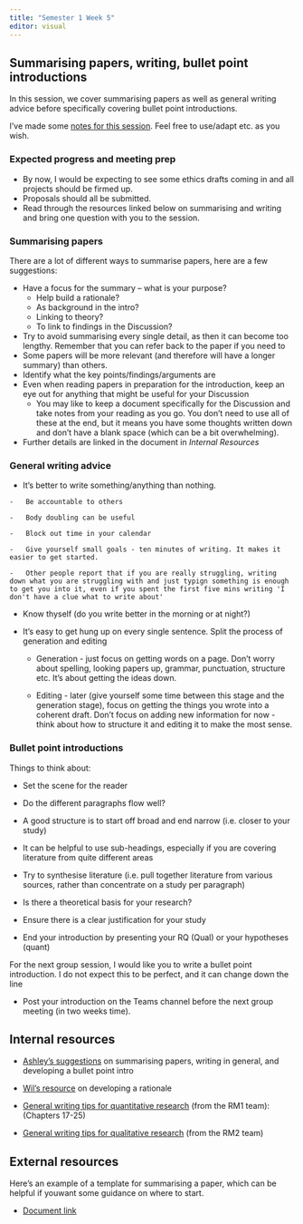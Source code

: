 ```yaml
---
title: "Semester 1 Week 5"
editor: visual
---
```


## Summarising papers, writing, bullet point introductions

In this session, we cover summarising papers as well as general writing advice before specifically covering bullet point introductions.

I've made some [notes for this session](https://gla-my.sharepoint.com/:w:/g/personal/ashley_robertson_glasgow_ac_uk/EeTpe8KOecFNvPUzETtY3U8B34TUuXe1Ogy6ZFNDAbTPcw?e=EMHCKI). Feel free to use/adapt etc. as you wish.

### Expected progress and meeting prep

-   By now, I would be expecting to see some ethics drafts coming in and all projects should be firmed up.
-   Proposals should all be submitted.
-   Read through the resources linked below on summarising and writing and bring one question with you to the session.

### Summarising papers

There are a lot of different ways to summarise papers, here are a few suggestions:

-   Have a focus for the summary – what is your purpose?
    -   Help build a rationale?
    -   As background in the intro?
    -   Linking to theory?
    -   To link to findings in the Discussion?
-   Try to avoid summarising every single detail, as then it can become too lengthy. Remember that you can refer back to the paper if you need to
-   Some papers will be more relevant (and therefore will have a longer summary) than others.
-   Identify what the key points/findings/arguments are
-   Even when reading papers in preparation for the introduction, keep an eye out for anything that might be useful for your Discussion
    -   You may like to keep a document specifically for the Discussion and take notes from your reading as you go. You don’t need to use all of these at the end, but it means you have some thoughts written down and don’t have a blank space (which can be a bit overwhelming).
-   Further details are linked in the document in *Internal Resources*

### General writing advice

-   It's better to write something/anything than nothing.

```         
-   Be accountable to others

-   Body doubling can be useful

-   Block out time in your calendar

-   Give yourself small goals - ten minutes of writing. It makes it easier to get started.

-   Other people report that if you are really struggling, writing down what you are struggling with and just typign something is enough to get you into it, even if you spent the first five mins writing 'I don't have a clue what to write about'
```

-   Know thyself (do you write better in the morning or at night?)

-   It's easy to get hung up on every single sentence. Split the process of generation and editing

    -   Generation - just focus on getting words on a page. Don't worry about spelling, looking papers up, grammar, punctuation, structure etc. It's about getting the ideas down.

    -   Editing - later (give yourself some time between this stage and the generation stage), focus on getting the things you wrote into a coherent draft. Don't focus on adding new information for now - think about how to structure it and editing it to make the most sense.

### Bullet point introductions

Things to think about:

-   Set the scene for the reader

-   Do the different paragraphs flow well?

-   A good structure is to start off broad and end narrow (i.e. closer to your study)

-   It can be helpful to use sub-headings, especially if you are covering literature from quite different areas

-   Try to synthesise literature (i.e. pull together literature from various sources, rather than concentrate on a study per paragraph)

-   Is there a theoretical basis for your research?

-   Ensure there is a clear justification for your study

-   End your introduction by presenting your RQ (Qual) or your hypotheses (quant)

For the next group session, I would like you to write a bullet point introduction. I do not expect this to be perfect, and it can change down the line

-   Post your introduction on the Teams channel before the next group meeting (in two weeks time).

## Internal resources

-   [Ashley's suggestions](https://gla-my.sharepoint.com/:w:/g/personal/ashley_robertson_glasgow_ac_uk/EeTpe8KOecFNvPUzETtY3U8B34TUuXe1Ogy6ZFNDAbTPcw?e=EMHCKI) on summarising papers, writing in general, and developing a bullet point intro

-   [Wil's resource](https://gla-my.sharepoint.com/:w:/g/personal/ashley_robertson_glasgow_ac_uk/EXHOBRvN14dLoThMX6zBEd0B7dxgXh3t7zcUhc5H7CSOjw?e=HeDnPs) on developing a rationale

-   [General writing tips for quantitative research](https://bartlettje.github.io/RM1_Resources/Resources.html) (from the RM1 team): (Chapters 17-25)

-   [General writing tips for qualitative research](https://wtoivo.github.io/RM2-ODL-quali-book/academic-writing.html) (from the RM2 team)

## External resources

Here's an example of a template for summarising a paper, which can be helpful if youwant some guidance on where to start.

-   [Document link](https://teachpsychscience.org/index.php/a-guide-and-template-for-taking-notes-on-research/815/communicating-science/)

